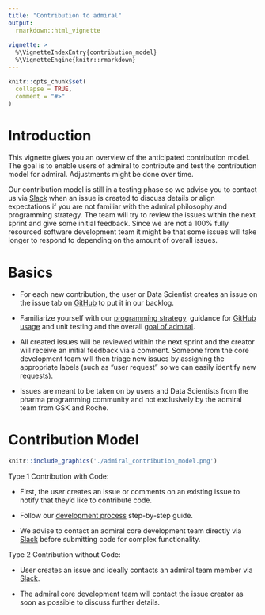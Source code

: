 ```yaml
---
title: "Contribution to admiral"
output: 
  rmarkdown::html_vignette
    
vignette: >
  %\VignetteIndexEntry{contribution_model}
  %\VignetteEngine{knitr::rmarkdown}
---
```


```r
knitr::opts_chunk$set(
  collapse = TRUE,
  comment = "#>"
)
```

# Introduction 

This vignette gives you an overview of the anticipated contribution model.
The goal is to enable users of admiral to contribute and test the contribution model for admiral. Adjustments might be done over time.
 
Our contribution model is still in a testing phase so we advise you to contact us via [Slack](https://pharmaverse.slack.com/archives/C02M8KN8269) when an issue is created to discuss details or align expectations if you are not familiar with the admiral philosophy and programming strategy. The team will try to review the issues within the next sprint and give some initial feedback. Since we are not a 100% fully resourced software development team it might be that some issues will take longer to respond to depending on the amount of overall issues. 


# Basics
 * For each new contribution, the user or Data Scientist creates an issue on the issue tab on [GitHub](https://github.com/Roche-GSK/admiral/issues) to put it in our backlog. 
 
 * Familiarize yourself with our [programming strategy](programming_strategy.html), guidance for [GitHub usage](git_usage.html) and unit testing and the overall [goal of admiral](index.html).
 
 * All created issues will be reviewed within the next sprint and the creator will receive an initial feedback via a comment. Someone from the core development team will then triage new issues by assigning the appropriate labels (such as “user request” so we can easily identify new requests).
 
 * Issues are meant to be taken on by users and Data Scientists from the pharma programming community and not exclusively by the admiral team from GSK and Roche.

# Contribution Model

```r
knitr::include_graphics('./admiral_contribution_model.png')
```

Type 1 Contribution with Code: 

 * First, the user creates an issue or comments on an existing issue to notify that they’d like to contribute code.
 
 * Follow our [development process](https://roche-gsk.github.io/admiral/articles/development_process.html) step-by-step guide.
 
 * We advise to contact an admiral core development team directly via [Slack](https://pharmaverse.slack.com/archives/C02M8KN8269) before submitting code for complex functionality. 


Type 2 Contribution without Code: 

 * User creates an issue and ideally contacts an admiral team member via [Slack](https://pharmaverse.slack.com/archives/C02M8KN8269). 
 
 * The admiral core development team will contact the issue creator as soon as possible to discuss further details.



